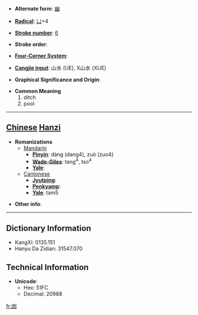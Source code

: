 * '''Alternate form''': [[幽]]

* '''[[Wiktionary:Chinese radical index| Radical]]''': [[Wiktionary:Chinese radical index 凵|凵]]+4

* '''[[Wiktionary:Chinese total strokes index|Stroke number]]''': [[Wiktionary:Chinese total strokes index 6|6]]

* '''Stroke order''': 

* '''[[Wiktionary:Chinese four corner index|Four-Corner System]]''': 

* '''[[Wiktionary:Chinese Cangjie index|Cangjie input]]''': 山水 (UE), X山水 (XUE)

* '''Graphical Significance and Origin''': 

* '''Common Meaning'''
*#ditch
*# pool


----

== [[Chinese]] [[Hanzi]] ==

* '''Romanizations'''
** [[Mandarin]]
*** '''[[Pinyin]]''': dàng (dang4), zuò (zuo4)
*** '''[[Wade-Giles]]''': tang<sup>4</sup>, tso<sup>4</sup>
*** '''[[Yale]]''': 
**[[Cantonese]]
***'''[[Jyutping]]''':
***'''[[Penkyamp]]''': 
***'''[[Yale]]''': tam5

* '''Other info''': 

----

== Dictionary Information ==

* KangXi: 0135.151
* Hanyu Da Zidian: 31547.070

== Technical Information ==

* '''Unicode''':
** Hex: 51FC
** Decimal: 20988

[[fr:凼]]